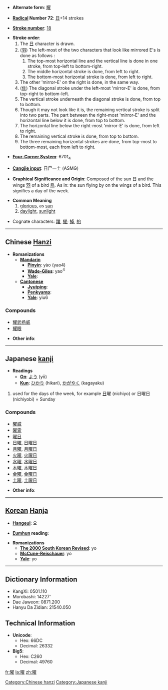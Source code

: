 * '''Alternate form''': [[耀]]

* '''[[Wiktionary:Chinese radical index| Radical]] Number 72''': [[Wiktionary:Chinese radical index 日|日]]+14 strokes

* '''[[Wiktionary:Chinese total strokes index|Stroke number]]''': [[Wiktionary:Chinese total strokes index 18|18]]

*'''Stroke order''':
*# The [[日]] character is drawn.
*# ([[羽]]) The left-most of the two characters that look like mirrored E's is done as follows :
*## The top-most horizontal line and the vertical line is done in one stroke, from top-left to bottom-right.
*## The middle horizontal stroke is done, from left to right.
*## The bottom-most horizontal stroke is done, from left to right.
*# The other 'mirror-E' on the right is done, in the same way.
*# ([[隹]]) The diagonal stroke under the left-most 'mirror-E' is done, from top-right to bottom-left.
*# The vertical stroke underneath the diagonal stroke is done, from top to bottom.
*# Though it may not look like it is, the remaining vertical stroke is split into two parts.  The part between the right-most 'mirror-E' and the horizontal line below it is done, from top to bottom.
*# The horizontal line below the right-most 'mirror-E' is done, from left to right.
*# The remaining vertical stroke is done, from top to bottom.
*# The three remaining horizontal strokes are done, from top-most to bottom-most, each from left to right.

* '''[[Wiktionary:Chinese four corner index|Four-Corner System]]''': 6701<sub>4</sub>

* '''[[Wiktionary:Chinese Cangjie index|Cangjie input]]''': 日尸一土 (ASMG)

* '''Graphical Significance and Origin''': Composed of the sun [[日]] and the wings [[羽]] of a bird [[鳥]]. As in: the sun flying by on the wings of a bird. This signifies a day of the week.

* '''Common Meaning'''
*# [[glorious]], as [[sun]]
*# [[daylight]], [[sunlight]]

*Cognate characters: [[躍]], [[擢]]; [[掉]], [[的]]

----

== Chinese [[Hanzi]] ==

* '''Romanizations'''
** '''[[Mandarin]]'''
*** '''[[Pinyin]]''': yào (yao4)
*** '''[[Wade-Giles]]''': yao<sup>4</sup>
*** '''[[Yale]]''': 
** '''[[Cantonese]]'''
*** '''[[Jyutping]]''':
*** '''[[Penkyamp]]''': 
*** '''[[Yale]]''': yiu6

===Compounds===
*[[耀武扬威]]
*[[耀眼]]

* '''Other info''': 

----

== Japanese [[kanji]] ==

* '''Readings'''
** '''[[On]]''': [[よう]] (yō)
** '''[[Kun]]''': [[ひかり]] (hikari), [[かがやく]] (kagayaku)

#used for the days of the week, for example [[日]]曜 (nichiyo) or 日曜日 (nichiyobi) = Sunday

===Compounds===
*[[曜威]]
*[[曜霊]]
*[[曜日]]
*[[日曜]], [[日曜日]]
*[[月曜]], [[月曜日]]
*[[火曜]], [[火曜日]]
*[[水曜]], [[水曜日]]
*[[木曜]], [[木曜日]]
*[[金曜]], [[金曜日]]
*[[土曜]], [[土曜日]]

* '''Other info''': 
----

== [[Korean]] [[Hanja]] ==

* '''[[Hangeul]]''': 요

* '''[[Eumhun]] reading''': 

* '''Romanizations'''
** '''[[The 2000 South Korean Revised Romanization|The 2000 South Korean Revised]]''': yo
** '''[[McCune-Reischauer]]''': yo
** '''[[Yale]]''': yo

----

== Dictionary Information ==

* KangXi: 0501.110
* Morobashi: 14227'
* Dae Jaweon: 0871.200
* Hanyu Da Zidian: 21540.050

== Technical Information ==

* '''Unicode''':
** Hex: 66DC
** Decimal: 26332
* '''Big5''':
** Hex: C260
** Decimal: 49760

[[Category:Chinese hanzi]]
[[Category:Japanese kanji]]

[[fr:曜]]
[[la:曜]]
[[zh:曜]]